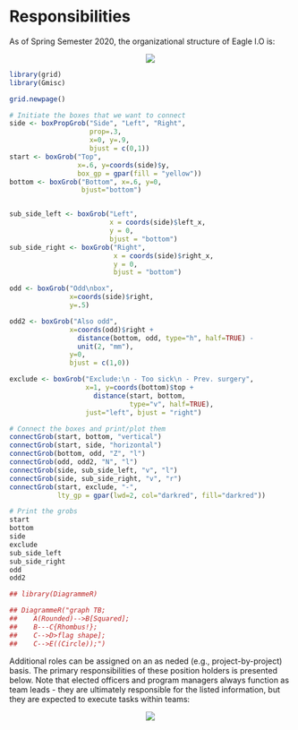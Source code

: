 # Responsibilities

As of Spring Semester 2020, the organizational structure of Eagle I.O is:

<center>
![](images/orgchart.PNG)
</center> 


```{r trying, echo=FALSE, warning=FALSE, message=FALSE}

library(grid)
library(Gmisc)

grid.newpage()

# Initiate the boxes that we want to connect
side <- boxPropGrob("Side", "Left", "Right", 
                    prop=.3, 
                    x=0, y=.9,
                    bjust = c(0,1))
start <- boxGrob("Top", 
                 x=.6, y=coords(side)$y, 
                 box_gp = gpar(fill = "yellow"))
bottom <- boxGrob("Bottom", x=.6, y=0, 
                  bjust="bottom")


sub_side_left <- boxGrob("Left", 
                         x = coords(side)$left_x, 
                         y = 0,
                         bjust = "bottom")
sub_side_right <- boxGrob("Right", 
                          x = coords(side)$right_x, 
                          y = 0,
                          bjust = "bottom")

odd <- boxGrob("Odd\nbox", 
               x=coords(side)$right, 
               y=.5)

odd2 <- boxGrob("Also odd", 
               x=coords(odd)$right + 
                 distance(bottom, odd, type="h", half=TRUE) -
                 unit(2, "mm"), 
               y=0,
               bjust = c(1,0))

exclude <- boxGrob("Exclude:\n - Too sick\n - Prev. surgery", 
                   x=1, y=coords(bottom)$top + 
                     distance(start, bottom, 
                              type="v", half=TRUE), 
                   just="left", bjust = "right")

# Connect the boxes and print/plot them
connectGrob(start, bottom, "vertical")
connectGrob(start, side, "horizontal")
connectGrob(bottom, odd, "Z", "l")
connectGrob(odd, odd2, "N", "l")
connectGrob(side, sub_side_left, "v", "l")
connectGrob(side, sub_side_right, "v", "r")
connectGrob(start, exclude, "-", 
            lty_gp = gpar(lwd=2, col="darkred", fill="darkred"))

# Print the grobs
start
bottom
side
exclude
sub_side_left
sub_side_right
odd
odd2

```

```{r OrgChart, echo=FALSE, warning=FALSE}

## library(DiagrammeR)

## DiagrammeR("graph TB;
##    A(Rounded)-->B[Squared];
##    B---C{Rhombus!};
##    C-->D>flag shape];
##    C-->E((Circle));")


```


Additional roles can be assigned on an as neded (e.g., project-by-project) basis. The primary responsibilities of these position holders is presented below. Note that elected officers and program managers always function as team leads - they are ultimately responsible for the listed information, but they are expected to execute tasks within teams:

<center>
![](images/eagleioroles.PNG)
</center> 
